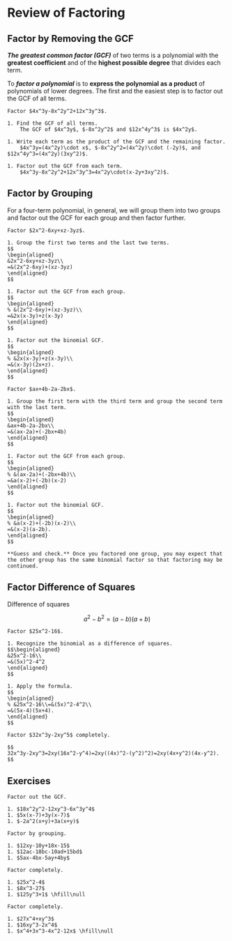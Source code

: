 # Review of Factoring

## Factor by Removing the GCF

***The  greatest common factor (GCF)*** of two terms is a polynomial with the **greatest coefficient** and of the **highest possible degree** that divides each term.

To ***factor a polynomial*** is to **express the polynomial as a product** of polynomials of lower degrees. The first and the easiest step is to factor out the GCF of all terms.

```example

Factor $4x^3y-8x^2y^2+12x^3y^3$.

```

```solution

1. Find the GCF of all terms.  
    The GCF of $4x^3y$, $-8x^2y^2$ and $12x^4y^3$ is $4x^2y$.

1. Write each term as the product of the GCF and the remaining factor.  
    $4x^3y=(4x^2y)\cdot x$, $-8x^2y^2=(4x^2y)\cdot (-2y)$, and $12x^4y^3=(4x^2y)(3xy^2)$.

1. Factor out the GCF from each term.  
    $4x^3y-8x^2y^2+12x^3y^3=4x^2y\cdot(x-2y+3xy^2)$.

```

## Factor by Grouping

For a four-term polynomial, in general, we will group them into two groups and factor out the GCF for each group and then factor further.

```example

Factor $2x^2-6xy+xz-3yz$.

```

```solution

1. Group the first two terms and the last two terms.
$$
\begin{aligned}
&2x^2-6xy+xz-3yz\\
=&(2x^2-6xy)+(xz-3yz)
\end{aligned}
$$

1. Factor out the GCF from each group.
$$
\begin{aligned}
% &(2x^2-6xy)+(xz-3yz)\\
=&2x(x-3y)+z(x-3y)
\end{aligned}
$$

1. Factor out the binomial GCF.
$$
\begin{aligned}
% &2x(x-3y)+z(x-3y)\\
=&(x-3y)(2x+z).
\end{aligned}
$$

```

```example

Factor $ax+4b-2a-2bx$.

```

```solution

1. Group the first term with the third term and group the second term with the last term.
$$
\begin{aligned}
&ax+4b-2a-2bx\\
=&(ax-2a)+(-2bx+4b)
\end{aligned}
$$

1. Factor out the GCF from each group.
$$
\begin{aligned}
% &(ax-2a)+(-2bx+4b)\\
=&a(x-2)+(-2b)(x-2)
\end{aligned}
$$

1. Factor out the binomial GCF.
$$
\begin{aligned}
% &a(x-2)+(-2b)(x-2)\\
=&(x-2)(a-2b).
\end{aligned}
$$

```

```block2

**Guess and check.** Once you factored one group, you may expect that the other group has the same binomial factor so that factoring may be continued.

```

## Factor Difference of Squares

Difference of squares

$$a^2-b^2=(a-b)(a+b)$$

```example

Factor $25x^2-16$.

```

```solution

1. Recognize the binomial as a difference of squares.
$$\begin{aligned}
&25x^2-16\\
=&(5x)^2-4^2
\end{aligned}
$$

1. Apply the formula.
$$
\begin{aligned}
% &25x^2-16\\=&(5x)^2-4^2\\
=&(5x-4)(5x+4).
\end{aligned}
$$

```


```example
Factor $32x^3y-2xy^5$ completely.
```

```solution
$$
32x^3y-2xy^3=2xy(16x^2-y^4)=2xy((4x)^2-(y^2)^2)=2xy(4x+y^2)(4x-y^2).
$$
```

## Exercises

```exercise
Factor out the GCF.

1. $18x^2y^2-12xy^3-6x^3y^4$
1. $5x(x-7)+3y(x-7)$
1. $-2a^2(x+y)+3a(x+y)$

```

```exercise

Factor by grouping.

1. $12xy-10y+18x-15$
1. $12ac-18bc-10ad+15bd$
1. $5ax-4bx-5ay+4by$ 

```

```exercise

Factor completely.

1. $25x^2-4$
1. $8x^3-27$
1. $125y^3+1$ \hfill\null

```

```exercise

Factor completely.

1. $27x^4+xy^3$
1. $16xy^3-2x^4$
1. $x^4+3x^3-4x^2-12x$ \hfill\null

```
